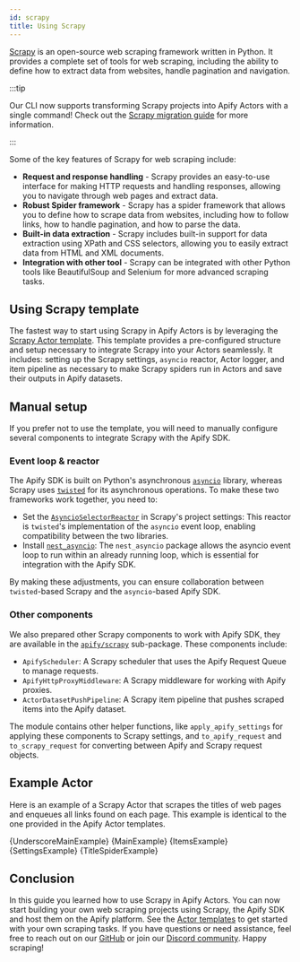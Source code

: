 ```yaml
---
id: scrapy
title: Using Scrapy
---
```




[Scrapy](https://scrapy.org/) is an open-source web scraping framework written in Python. It provides a complete set of tools for web scraping, including the ability to define how to extract data from websites, handle pagination and navigation.

:::tip

Our CLI now supports transforming Scrapy projects into Apify Actors with a single command! Check out the [Scrapy migration guide](https://docs.apify.com/cli/docs/integrating-scrapy) for more information.

:::

Some of the key features of Scrapy for web scraping include:

- **Request and response handling** - Scrapy provides an easy-to-use interface for making HTTP requests and handling responses,
allowing you to navigate through web pages and extract data.
- **Robust Spider framework** - Scrapy has a spider framework that allows you to define how to scrape data from websites,
including how to follow links, how to handle pagination, and how to parse the data.
- **Built-in data extraction** - Scrapy includes built-in support for data extraction using XPath and CSS selectors,
allowing you to easily extract data from HTML and XML documents.
- **Integration with other tool** - Scrapy can be integrated with other Python tools like BeautifulSoup and Selenium for more advanced scraping tasks.

## Using Scrapy template

The fastest way to start using Scrapy in Apify Actors is by leveraging the [Scrapy Actor template](https://apify.com/templates/categories/python). This template provides a pre-configured structure and setup necessary to integrate Scrapy into your Actors seamlessly. It includes: setting up the Scrapy settings, `asyncio` reactor, Actor logger, and item pipeline as necessary to make Scrapy spiders run in Actors and save their outputs in Apify datasets.

## Manual setup

If you prefer not to use the template, you will need to manually configure several components to integrate Scrapy with the Apify SDK.

### Event loop & reactor

The Apify SDK is built on Python's asynchronous [`asyncio`](https://docs.python.org/3/library/asyncio.html) library, whereas Scrapy uses [`twisted`](https://twisted.org/) for its asynchronous operations. To make these two frameworks work together, you need to:

- Set the [`AsyncioSelectorReactor`](https://docs.scrapy.org/en/latest/topics/asyncio.html#installing-the-asyncio-reactor) in Scrapy's project settings: This reactor is `twisted`'s implementation of the `asyncio` event loop, enabling compatibility between the two libraries.
- Install [`nest_asyncio`](https://pypi.org/project/nest-asyncio/): The `nest_asyncio` package allows the asyncio event loop to run within an already running loop, which is essential for integration with the Apify SDK.

By making these adjustments, you can ensure collaboration between `twisted`-based Scrapy and the `asyncio`-based Apify SDK.

### Other components

We also prepared other Scrapy components to work with Apify SDK, they are available in the [`apify/scrapy`](https://github.com/apify/apify-sdk-python/tree/master/src/apify/scrapy) sub-package. These components include:

- `ApifyScheduler`: A Scrapy scheduler that uses the Apify Request Queue to manage requests.
- `ApifyHttpProxyMiddleware`: A Scrapy middleware for working with Apify proxies.
- `ActorDatasetPushPipeline`: A Scrapy item pipeline that pushes scraped items into the Apify dataset.

The module contains other helper functions, like `apply_apify_settings` for applying these components to Scrapy settings, and `to_apify_request` and `to_scrapy_request` for converting between Apify and Scrapy request objects.

## Example Actor

Here is an example of a Scrapy Actor that scrapes the titles of web pages and enqueues all links found on each page. This example is identical to the one provided in the Apify Actor templates.

<Tabs>
    <TabItem value="__main__.py" label="__main.py__">
        <CodeBlock className="language-python">
            {UnderscoreMainExample}
        </CodeBlock>
    </TabItem>
    <TabItem value="main.py" label="main.py" default>
        <CodeBlock className="language-python">
            {MainExample}
        </CodeBlock>
    </TabItem>
    <TabItem value="items.py" label="items.py" default>
        <CodeBlock className="language-python">
            {ItemsExample}
        </CodeBlock>
    </TabItem>
    <TabItem value="settings.py" label="settings.py" default>
        <CodeBlock className="language-python">
            {SettingsExample}
        </CodeBlock>
    </TabItem>
    <TabItem value="spiders/title.py" label="spiders/title.py" default>
        <CodeBlock className="language-python">
            {TitleSpiderExample}
        </CodeBlock>
    </TabItem>
</Tabs>

## Conclusion

In this guide you learned how to use Scrapy in Apify Actors. You can now start building your own web scraping projects using Scrapy, the Apify SDK and host them on the Apify platform. See the [Actor templates](https://apify.com/templates/categories/python) to get started with your own scraping tasks. If you have questions or need assistance, feel free to reach out on our [GitHub](https://github.com/apify/apify-sdk-python) or join our [Discord community](https://discord.com/invite/jyEM2PRvMU). Happy scraping!
